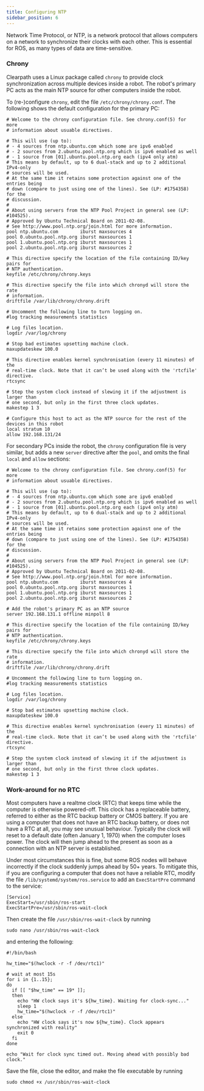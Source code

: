 ```yaml
---
title: Configuring NTP
sidebar_position: 6
---
```


Network Time Protocol, or NTP, is a network protocol that allows computers on a network to synchronize their clocks
with each other.  This is essential for ROS, as many types of data are time-sensitive.

### Chrony

Clearpath uses a Linux package called `chrony` to provide clock synchronization across multiple devices inside a robot.
The robot's primary PC acts as the main NTP source for other computers inside the robot.

To (re-)configure `chrony`, edit the file `/etc/chrony/chrony.conf`.  The following shows the default configuration
for the primary PC:

```
# Welcome to the chrony configuration file. See chrony.conf(5) for more
# information about usuable directives.

# This will use (up to):
# - 4 sources from ntp.ubuntu.com which some are ipv6 enabled
# - 2 sources from 2.ubuntu.pool.ntp.org which is ipv6 enabled as well
# - 1 source from [01].ubuntu.pool.ntp.org each (ipv4 only atm)
# This means by default, up to 6 dual-stack and up to 2 additional IPv4-only
# sources will be used.
# At the same time it retains some protection against one of the entries being
# down (compare to just using one of the lines). See (LP: #1754358) for the
# discussion.
#
# About using servers from the NTP Pool Project in general see (LP: #104525).
# Approved by Ubuntu Technical Board on 2011-02-08.
# See http://www.pool.ntp.org/join.html for more information.
pool ntp.ubuntu.com        iburst maxsources 4
pool 0.ubuntu.pool.ntp.org iburst maxsources 1
pool 1.ubuntu.pool.ntp.org iburst maxsources 1
pool 2.ubuntu.pool.ntp.org iburst maxsources 2

# This directive specify the location of the file containing ID/key pairs for
# NTP authentication.
keyfile /etc/chrony/chrony.keys

# This directive specify the file into which chronyd will store the rate
# information.
driftfile /var/lib/chrony/chrony.drift

# Uncomment the following line to turn logging on.
#log tracking measurements statistics

# Log files location.
logdir /var/log/chrony

# Stop bad estimates upsetting machine clock.
maxupdateskew 100.0

# This directive enables kernel synchronisation (every 11 minutes) of the
# real-time clock. Note that it can’t be used along with the 'rtcfile' directive.
rtcsync

# Step the system clock instead of slewing it if the adjustment is larger than
# one second, but only in the first three clock updates.
makestep 1 3

# Configure this host to act as the NTP source for the rest of the devices in this robot
local stratum 10
allow 192.168.131/24
```

For secondary PCs inside the robot, the `chrony` configuration file is very similar, but adds a new `server` directive
after the `pool`, and omits the final `local` and `allow` sections:

```
# Welcome to the chrony configuration file. See chrony.conf(5) for more
# information about usuable directives.

# This will use (up to):
# - 4 sources from ntp.ubuntu.com which some are ipv6 enabled
# - 2 sources from 2.ubuntu.pool.ntp.org which is ipv6 enabled as well
# - 1 source from [01].ubuntu.pool.ntp.org each (ipv4 only atm)
# This means by default, up to 6 dual-stack and up to 2 additional IPv4-only
# sources will be used.
# At the same time it retains some protection against one of the entries being
# down (compare to just using one of the lines). See (LP: #1754358) for the
# discussion.
#
# About using servers from the NTP Pool Project in general see (LP: #104525).
# Approved by Ubuntu Technical Board on 2011-02-08.
# See http://www.pool.ntp.org/join.html for more information.
pool ntp.ubuntu.com        iburst maxsources 4
pool 0.ubuntu.pool.ntp.org iburst maxsources 1
pool 1.ubuntu.pool.ntp.org iburst maxsources 1
pool 2.ubuntu.pool.ntp.org iburst maxsources 2

# Add the robot's primary PC as an NTP source
server 192.168.131.1 offline minpoll 8

# This directive specify the location of the file containing ID/key pairs for
# NTP authentication.
keyfile /etc/chrony/chrony.keys

# This directive specify the file into which chronyd will store the rate
# information.
driftfile /var/lib/chrony/chrony.drift

# Uncomment the following line to turn logging on.
#log tracking measurements statistics

# Log files location.
logdir /var/log/chrony

# Stop bad estimates upsetting machine clock.
maxupdateskew 100.0

# This directive enables kernel synchronisation (every 11 minutes) of the
# real-time clock. Note that it can’t be used along with the 'rtcfile' directive.
rtcsync

# Step the system clock instead of slewing it if the adjustment is larger than
# one second, but only in the first three clock updates.
makestep 1 3
```

### Work-around for no RTC

Most computers have a realtme clock (RTC) that keeps time while the computer is otherwise powered-off.  This clock has
a replaceable battery, referred to either as the RTC backup battery or CMOS battery.  If you are using a computer that
does not have an RTC backup battery, or does not have a RTC at all, you may see unusual behaviour.  Typically the
clock will reset to a default date (often January 1, 1970) when the computer loses power.  The clock will then jump
ahead to the present as soon as a connection with an NTP server is established.

Under most circumstances this is fine, but some ROS nodes will behave incorrectly if the clock suddenly jumps ahead by
50+ years.  To mitigate this, if you are configuring a computer that does not have a reliable RTC, modify the file
`/lib/systemd/system/ros.service` to add an `ExecStartPre` command to the service:

```
[Service]
ExecStart=/usr/sbin/ros-start
ExecStartPre=/usr/sbin/ros-wait-clock
```

Then create the file `/usr/sbin/ros-wait-clock` by running

```
sudo nano /usr/sbin/ros-wait-clock
```

and entering the following:

```
#!/bin/bash

hw_time="$(hwclock -r -f /dev/rtc1)"

# wait at most 15s
for i in {1..15};
do
  if [[ "$hw_time" == 19* ]];
  then
    echo "HW clock says it's ${hw_time}. Waiting for clock-sync..."
    sleep 1
    hw_time="$(hwclock -r -f /dev/rtc1)"
  else
    echo "HW clock says it's now ${hw_time}. Clock appears synchronized with reality"
    exit 0
  fi
done

echo "Wait for clock sync timed out. Moving ahead with possibly bad clock."
```

Save the file, close the editor, and make the file executable by running

```
sudo chmod +x /usr/sbin/ros-wait-clock
```

